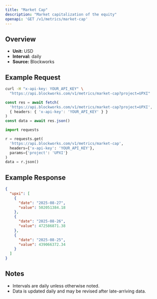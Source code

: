 ```yaml
---
title: "Market Cap"
description: "Market capitalization of the equity"
openapi: 'GET /v1/metrics/market-cap'
---
```


## Overview

- **Unit:** USD
- **Interval:** daily
- **Source:** Blockworks

## Example Request

<CodeGroup>

```bash cURL
curl -H "x-api-key: YOUR_API_KEY" \
  "https://api.blockworks.com/v1/metrics/market-cap?project=UPXI"
```

```typescript TypeScript
const res = await fetch(
  'https://api.blockworks.com/v1/metrics/market-cap?project=UPXI',
  { headers: { 'x-api-key': 'YOUR_API_KEY' } }
)
const data = await res.json()
```

```python Python
import requests

r = requests.get(
  'https://api.blockworks.com/v1/metrics/market-cap',
  headers={'x-api-key': 'YOUR_API_KEY'},
  params={'project': 'UPXI'}
)
data = r.json()
```

</CodeGroup>

## Example Response

```json
{
  "upxi": [
    {
      "date": "2025-08-27",
      "value": 502051384.18
    },
    {
      "date": "2025-08-26",
      "value": 472586871.38
    },
    {
      "date": "2025-08-25",
      "value": 439066372.34
    }
  ]
}
```

## Notes
- Intervals are daily unless otherwise noted.
- Data is updated daily and may be revised after late-arriving data.
